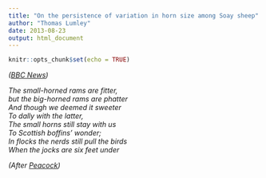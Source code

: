 ```yaml
---
title: "On the persistence of variation in horn size among Soay sheep"
author: "Thomas Lumley"
date: 2013-08-23
output: html_document
---
```


```r
knitr::opts_chunk$set(echo = TRUE)
```
 _([BBC News](http://www.bbc.co.uk/news/uk-scotland-highlands-islands-23769630))_

_The small-horned rams are fitter,   
but the big-horned rams are phatter  
And though we deemed it sweeter  
To dally with the latter,  
The small horns still stay with us  
To Scottish boffins' wonder;  
In flocks the nerds still pull the birds  
When the jocks are six feet under_

_(After [Peacock](http://www.bartleby.com/246/103.html))_